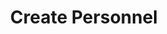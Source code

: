 ---
title: 'Create Personnel'
openapi: 'POST /v1/personnel/create/{company_slug}/'
'og:sitename': 'Hierarch.io - Help Center'
'og:title': 'Create Personnel | Hierarch.io Help Center'
'og:logo': '/logo/logo-text-dark.png'
'og:image': '/images/help-center-banner.png'
'twitter:title': 'Create Personnel | Hierarch.io Help Center'
'twitter:image': '/images/help-center-banner.png'
---